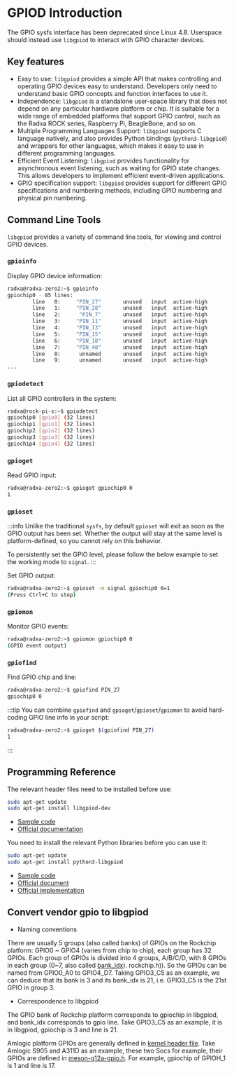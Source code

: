 # GPIOD Introduction

The GPIO sysfs interface has been deprecated since Linux 4.8. Userspace should instead use `libgpiod` to interact with GPIO character devices.

## Key features

- Easy to use: `libgpiod` provides a simple API that makes controlling and operating GPIO devices easy to understand. Developers only need to understand basic GPIO concepts and function interfaces to use it.
- Independence: `libgpiod` is a standalone user-space library that does not depend on any particular hardware platform or chip. It is suitable for a wide range of embedded platforms that support GPIO control, such as the Radxa ROCK series, Raspberry Pi, BeagleBone, and so on.
- Multiple Programming Languages Support: `libgpiod` supports C language natively, and also provides Python bindings (`python3-libgpiod`) and wrappers for other languages, which makes it easy to use in different programming languages.
- Efficient Event Listening: `libgpiod` provides functionality for asynchronous event listening, such as waiting for GPIO state changes. This allows developers to implement efficient event-driven applications.
- GPIO specification support: `libgpiod` provides support for different GPIO specifications and numbering methods, including GPIO numbering and physical pin numbering.

## Command Line Tools

`libgpiod` provides a variety of command line tools, for viewing and control GPIO devices.

### `gpioinfo`

Display GPIO device information:

```bash
radxa@radxa-zero2:~$ gpioinfo
gpiochip0 - 85 lines:
        line   0:     "PIN_27"       unused   input  active-high
        line   1:     "PIN_28"       unused   input  active-high
        line   2:      "PIN_7"       unused   input  active-high
        line   3:     "PIN_11"       unused   input  active-high
        line   4:     "PIN_13"       unused   input  active-high
        line   5:     "PIN_15"       unused   input  active-high
        line   6:     "PIN_18"       unused   input  active-high
        line   7:     "PIN_40"       unused   input  active-high
        line   8:      unnamed       unused   input  active-high
        line   9:      unnamed       unused   input  active-high
...
```

### `gpiodetect`

List all GPIO controllers in the system:

```bash
radxa@rock-pi-s:~$ gpiodetect
gpiochip0 [gpio0] (32 lines)
gpiochip1 [gpio1] (32 lines)
gpiochip2 [gpio2] (32 lines)
gpiochip3 [gpio3] (32 lines)
gpiochip4 [gpio4] (32 lines)
```

### `gpioget`

Read GPIO input:

```bash
radxa@radxa-zero2:~$ gpioget gpiochip0 0
1
```

### `gpioset`

:::info
Unlike the traditional `sysfs`, by default `gpioset` will exit as soon as the GPIO output has been set. Whether the output will stay at the same level is platform-defined, so you cannot rely on this behavior.

To persistently set the GPIO level, please follow the below example to set the working mode to `signal`.
:::

Set GPIO output:

```bash
radxa@radxa-zero2:~$ gpioset -m signal gpiochip0 0=1
(Press Ctrl+C to stop)
```

### `gpiomon`

Monitor GPIO events:

```bash
radxa@radxa-zero2:~$ gpiomon gpiochip0 0
(GPIO event output)
```

### `gpiofind`

Find GPIO chip and line:

```bash
radxa@radxa-zero2:~$ gpiofind PIN_27
gpiochip0 0
```

:::tip
You can combine `gpiofind` and `gpioget`/`gpioset`/`gpiomon` to avoid hard-coding GPIO line info in your script:

```bash
radxa@radxa-zero2:~$ gpioget $(gpiofind PIN_27)
1
```

:::

## Programming Reference

<Tabs queryString="lang">
<TabItem value="C">

The relevant header files need to be installed before use:

```bash
sudo apt-get update
sudo apt-get install libgpiod-dev
```

- [Sample code](https://git.kernel.org/pub/scm/libs/libgpiod/libgpiod.git/tree/examples)
- [Official documentation](https://libgpiod.readthedocs.io/en/latest/index.html)

</TabItem>
<TabItem value="Python">

You need to install the relevant Python libraries before you can use it:

```bash
sudo apt-get update
sudo apt-get install python3-libgpiod
```

- [Sample code](https://git.kernel.org/pub/scm/libs/libgpiod/libgpiod.git/tree/bindings/python/examples)
- [Official document](https://libgpiod.readthedocs.io/en/latest/index.html)
- [Official implementation](https://git.kernel.org/pub/scm/libs/libgpiod/libgpiod.git/tree/bindings/python/gpiod)

</TabItem>
</Tabs>

## Convert vendor gpio to libgpiod

<Tabs queryString="vendorTolibgpiod">

<TabItem value="Rockchip">

- Naming conventions

There are usually 5 groups (also called banks) of GPIOs on the Rockchip platform: GPIO0 ~ GPIO4 (varies from chip to chip), each group has 32 GPIOs.
Each group of GPIOs is divided into 4 groups, A/B/C/D, with 8 GPIOs in each group (0~7, also called [bank_idx](https://github.com/torvalds/linux/blob/master/include/dt-bindings/pinctrl/)). rockchip.h)). So the GPIOs can be named from GPIO0_A0 to GPIO4_D7.
Taking GPIO3_C5 as an example, we can deduce that its bank is 3 and its bank_idx is 21, i.e. GPIO3_C5 is the 21st GPIO in group 3.

- Correspondence to libgpiod

The GPIO bank of Rockchip platform corresponds to gpiochip in libgpiod, and bank_idx corresponds to gpio line.
Take GPIO3_C5 as an example, it is in libgpiod, gpiochip is 3 and line is 21.

</TabItem>

<TabItem value="Amlogic">

Amlogic platform GPIOs are generally defined in [kernel header file](https://github.com/torvalds/linux/blob/master/include/dt-bindings/gpio/).
Take Amlogic S905 and A311D as an example, these two Socs for example, their GPIOs are defined in [meson-g12a-gpio.h](https://github.com/torvalds/linux/blob/master/include/dt-bindings/gpio/meson-g12a-gpio.h).
For example, gpiochip of GPIOH_1 is 1 and line is 17.

</TabItem>

</Tabs>
